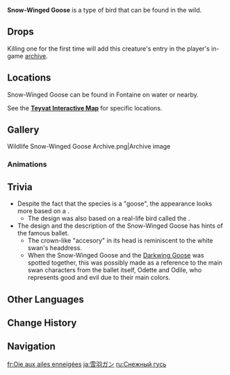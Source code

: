 {{About|the wildlife|the furnishing|Snow-Winged Goose (Furnishing)}}
{{Wildlife Infobox
|image       = Snow-Winged Goose Icon.png
|type        = Wildlife
|family      = Birds
|group       = Geese
|location    = 
|description = A large bird that lives in ponds or lakes. Beloved by people due to its noble and gorgeous appearance.<br>With its wings bearing semblance to snow and the loyalty they exhibit toward their households, poets are often in consensus in regarding the Snow-Wing Goose as an avatar of purity and nobility.<br>There is also a tradition of likening outstanding poets, singers, or dancers to Snow-Wing Geese in Fontaine's artistic circles.
}}
'''Snow-Winged Goose''' is a type of bird that can be found in the wild.

==Drops==
{{Card|Fowl|2}}

Killing one for the first time will add this creature's entry in the player's in-game [[archive]].

==Locations==
Snow-Winged Goose can be found in Fontaine on water or nearby.

See the '''[https://act.hoyolab.com/ys/app/interactive-map/index.html#/map/2?shown_types=504 Teyvat Interactive Map]''' for specific locations.

==Gallery==
<gallery>
Wildlife Snow-Winged Goose Archive.png|Archive image
</gallery>

===Animations===
{{Preview
|file1    = Snow-Winged Goose Idle Drinking Water
|caption1 = Drinking Water

|file2    = Snow-Winged Goose Idle Flapping Wings
|caption2 = Flapping Wings

|file3    = Snow-Winged Goose Idle Preening
|caption3 = Preening
}}

==Trivia==
* Despite the fact that the species is a "goose", the appearance looks more based on a {{W|swan}}.
** The design was also based on a real-life bird called the {{W|mute swan}}.
* The design and the description of the Snow-Winged Goose has hints of the famous ''{{W|Swan Lake}}'' ballet.
** The crown-like "accesory" in its head is reminiscent to the white swan's headdress.
** When the Snow-Winged Goose and the [[Darkwing Goose]] was spotted together, this was possibly made as a reference to the main swan characters from the ballet itself, Odette and Odile, who represents good and evil due to their main colors.

==Other Languages==
{{Other Languages
|en      = Snow-Winged Goose
|zhs     = 雪翅雁
|zhs_rm  = Xuě-chì Yàn
|zht     = 雪翅雁
|zht_rm  = Xuě-chì Yàn
|zh_tl   = Snow-Winged Goose
|ja      = 雪羽ガン
|ja_rm   = Setsuu Gan{{Assumed}}
|ja_tl   = Snow-Winged Goose
|ko      = 흰기러기
|ko_rm   = 
|ko_tl   = 
|es      = Ganso nievealado
|es_tl   = Snow-Winged Goose
|fr      = Oie aux ailes enneigées
|fr_tl   = Snow-Winged Goose
|ru      = Снежный гусь
|ru_tl   = Snow Goose
|th      = ห่านปีกหิมะ
|th_rm   = 
|th_tl   = 
|vi      = Ngỗng Cánh Tuyết
|vi_tl   = 
|de      = Schneeflügelgans
|de_tl   = Snow-Winged Goose
|id      = Snow-Winged Goose
|pt      = Ganso de Asas Nevadas
|pt_tl   = 
|tr      = Ak Kanatlı Kaz
|tr_tl   = Bright-Winged Goose
|it      = Oca dalle ali di neve
|it_tl   = 
}}

==Change History==
{{Change History|4.0}}

==Navigation==
{{Wildlife Navbox}}

[[fr:Oie aux ailes enneigées]]
[[ja:雪羽ガン]]
[[ru:Снежный гусь]]